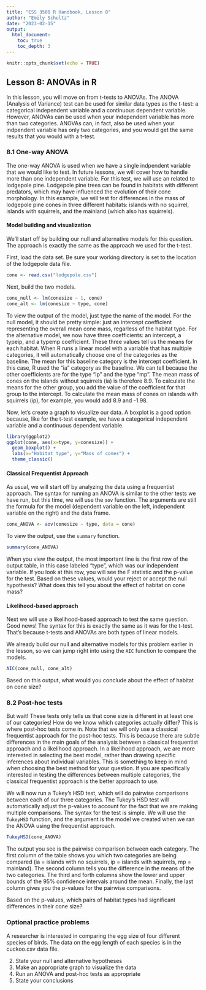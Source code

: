 ```yaml
---
title: "ESS 3500 R Handbook, Lesson 8"
author: "Emily Schultz"
date: "2023-02-15"
output: 
  html_document:
    toc: true
    toc_depth: 3
---
```


```r
knitr::opts_chunk$set(echo = TRUE)
```

## Lesson 8: ANOVAs in R
In this lesson, you will move on from t-tests to ANOVAs. The ANOVA (Analysis of Variance) test can be used for similar data types as the t-test: a categorical independent variable and a continuous dependent variable. However, ANOVAs can be used when your independent variable has more than two categories. ANOVAs can, in fact, also be used when your indpendent variable has only two categories, and you would get the same results that you would with a t-test.

### 8.1 One-way ANOVA
The one-way ANOVA is used when we have a single indpendent variable that we would like to test. In future lessons, we will cover how to handle more than one independent variable. For this test, we will use an related to lodgepole pine. Lodgepole pine trees can be found in habitats with different predators, which may have influenced the evolution of their cone morphology. In this example, we will test for differences in the mass of lodgepole pine cones in three different habitats: islands with no squirrel, islands with squirrels, and the mainland (which also has squirrels).

#### Model building and visualization
We'll start off by building our null and alternative models for this question. The approach is exactly the same as the approach we used for the t-test.

First, load the data set. Be sure your working directory is set to the location of the lodgepole data file.

```r
cone <- read.csv("lodgepole.csv")
```

Next, build the two models.

```r
cone_null <- lm(conesize ~ 1, cone)
cone_alt <- lm(conesize ~ type, cone)
```

To view the output of the model, just type the name of the model. For the null model, it should be pretty simple: just an intercept coefficient representing the overall mean cone mass, regarless of the habitat type. For the alternative model, we now have three coefficients: an intercept, a typeip, and a typemp coefficient. These three values tell us  the means for each habitat. When R runs a linear model with a variable that has multiple categories, it will automatically choose one of the categories as the baseline. The mean for this baseline category is the intercept coefficient. In this case, R used the "ia" category as the baseline. We can tell because the other coefficients are for the type "ip" and the type "mp". The mean mass of cones on the islands without squirrels (ia) is therefore 8.9. To calculate the means for the other group, you add the value of the coefficient for that group to the intercept. To calculate the mean mass of cones on islands with squirrels (ip), for example, you would add 8.9 and -1.98. 

Now, let's create a graph to visualize our data. A boxplot is a good option because, like for the t-test example, we have a categorical independent variable and a continuous dependent variable.

```r
library(ggplot2)
ggplot(cone, aes(x=type, y=conesize)) +
  geom_boxplot() +
  labs(x="Habitat type", y="Mass of cones") +
  theme_classic()
```

#### Classical Frequentist Approach
As usual, we will start off by analyzing the data using a frequentist approach. The syntax for running an ANOVA is similar to the other tests we have run, but this time, we will use the `aov` function. The arguments are still the formula for the model (dependent variable on the left, independent variable on the right) and the data frame.

```r
cone_ANOVA <- aov(conesize ~ type, data = cone)
```

To view the output, use the `summary` function.

```r
summary(cone_ANOVA)
```

When you view the output, the most important line is the first row of the output table, in this case labeled "type", which was our independent variable. If you look at this row, you will see the F statistic and the p-value for the test. Based on these values, would your reject or accept the null hypothesis? What does this tell you about the effect of habitat on cone mass?

#### Likelihood-based approach
Next we will use a likelihood-based approach to test the same question. Good news! The syntax for this is exactly the same as it was for the t-test. That's because t-tests and ANOVAs are both types of linear models.

We already build our null and alternative models for this problem earlier in the lesson, so we can jump right into using the `AIC` function to compare the models.

```r
AIC(cone_null, cone_alt)
```

Based on this output, what would you conclude about the effect of habitat on cone size?

### 8.2 Post-hoc tests
But wait! These tests only tells us that cone size is different in at least one of our categories! How do we know which categories actually differ? This is where post-hoc tests come in. Note that we will only use a classical frequentist approach for the post-hoc tests. This is because there are subtle differences in the main goals of the analysis between a classical frequentist approach and a likelihood approach. In a likelihood approach, we are more interested in selecting the best model, rather than drawing specific inferences about individual variables. This is something to keep in mind when choosing the best method for your question. If you are specifically interested in testing the differences between multiple categories, the classical frequentist approach is the better approach to use.

We will now run a Tukey's HSD test, which will do pairwise comparisons between each of our three categories. The Tukey's HSD test will automatically adjust the p-values to account for the fact that we are making multiple comparisons. The syntax for the test is simple. We will use the `TukeyHSD` function, and the argument is the model we created when we ran the ANOVA using the frequentist approach.

```r
TukeyHSD(cone_ANOVA)
```

The output you see is the pairwise comparison between each category. The first column of the table shows you which two categories are being compared (ia = islands with no squirrels, ip = islands with squirrels, mp = mainland). The second column tells you the difference in the means of the two categories. The third and forth columns show the lower and upper bounds of the 95% confidence intervals around the mean. Finally, the last column gives you the p-values for the pairwise comparisons.

Based on the p-values, which pairs of habitat types had significant differences in their cone size?

### Optional practice problems
A researcher is interested in comparing the egg size of four different species of birds. The data on the egg length of each species is in the cuckoo.csv data file.

2. State your null and alternative hypotheses
3. Make an appropriate graph to visualize the data
4. Run an ANOVA and post-hoc tests as appropriate
5. State your conclusions


